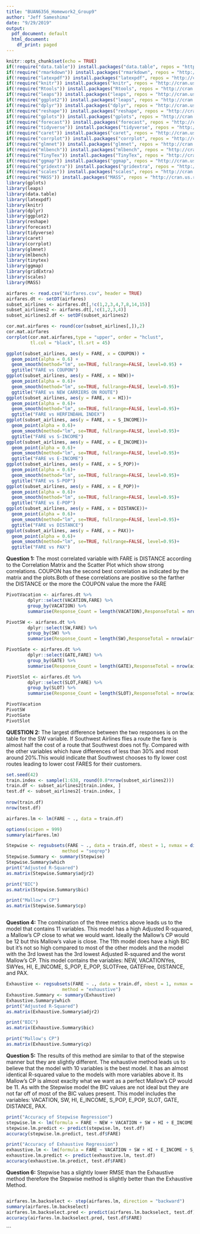 ---
title: "BUAN6356_Homework2_Group9"
author: "Jeff Sameshima"
date: "9/29/2019"
output:
  pdf_document: default
  html_document:
    df_print: paged
---

```{r setup, include=FALSE}
knitr::opts_chunk$set(echo = TRUE)
if(!require("data.table")) install.packages("data.table", repos = "http://cran.us.r-project.org")
if(!require("rmarkdown")) install.packages("rmarkdown", repos = "http://cran.us.r-project.org")
if(!require("latexpdf")) install.packages("latexpdf", repos = "http://cran.us.r-project.org")
if(!require("knitr")) install.packages("knitr", repos = "http://cran.us.r-project.org")
if(!require("Rtools")) install.packages("Rtools", repos = "http://cran.us.r-project.org")
if(!require("leaps")) install.packages("leaps", repos = "http://cran.us.r-project.org")
if(!require("ggplot2")) install.packages("leaps", repos = "http://cran.us.r-project.org")
if(!require("dplyr")) install.packages("dplyr", repos = "http://cran.us.r-project.org")
if(!require("reshape")) install.packages("reshape", repos = "http://cran.us.r-project.org")
if(!require("gplots")) install.packages("gplots", repos = "http://cran.us.r-project.org")
if(!require("forecast")) install.packages("forecast", repos = "http://cran.us.r-project.org")
if(!require("tidyverse")) install.packages("tidyverse", repos = "http://cran.us.r-project.org")
if(!require("caret")) install.packages("caret", repos = "http://cran.us.r-project.org")
if(!require("corrplot")) install.packages("corrplot", repos = "http://cran.us.r-project.org")
if(!require("glmnet")) install.packages("glmnet", repos = "http://cran.us.r-project.org")
if(!require("mlbench")) install.packages("mlbench", repos = "http://cran.us.r-project.org")
if(!require("TinyTex")) install.packages("TinyTex", repos = "http://cran.us.r-project.org")
if(!require("ggmap")) install.packages("ggmap", repos = "http://cran.us.r-project.org")
if(!require("gridextra")) install.packages("gridextra", repos = "http://cran.us.r-project.org")
if(!require("scales")) install.packages("scales", repos = "http://cran.us.r-project.org")
if(!require("MASS")) install.packages("MASS", repos = "http://cran.us.r-project.org")
library(gplots)
library(leaps)
library(data.table)
library(latexpdf)
library(knitr)
library(dplyr)
library(ggplot2)
library(reshape)
library(forecast)
library(tidyverse)
library(caret)
library(corrplot)
library(glmnet)
library(mlbench)
library(tinytex)
library(ggmap)
library(gridExtra)
library(scales)
library(MASS)
```

```{r Read in Airfares}
airfares <- read.csv("Airfares.csv", header = TRUE)
airfares.dt <- setDT(airfares)
subset_airlines <- airfares.dt[,!c(1,2,3,4,7,8,14,15)] 
subset_airlines2 <- airfares.dt[,!c(1,2,3,4)]
subset_airlines2.df <- setDF(subset_airlines2)
```

```{r Correlation Matrix Question 1}
cor.mat.airfares <- round(cor(subset_airlines[,]),2)
cor.mat.airfares
corrplot(cor.mat.airfares,type = "upper", order = "hclust", 
         tl.col = "black", tl.srt = 45)
```


```{r Scatter Plots Question 1}
ggplot(subset_airlines, aes(y = FARE, x = COUPON)) + 
  geom_point(alpha = 0.6) +
  geom_smooth(method="lm", se=TRUE, fullrange=FALSE, level=0.95) +
  ggtitle("FARE vs COUPON")
ggplot(subset_airlines, aes(y = FARE, x = NEW))+
  geom_point(alpha = 0.6)+
  geom_smooth(method="lm", se=TRUE, fullrange=FALSE, level=0.95)+
  ggtitle("FARE vs NEW CARRIERS ON ROUTE")
ggplot(subset_airlines, aes(y = FARE, x = HI))+
  geom_point(alpha = 0.6)+
  geom_smooth(method="lm", se=TRUE, fullrange=FALSE, level=0.95)+
  ggtitle("FARE vs HERFINDAHL INDEX")
ggplot(subset_airlines, aes(y = FARE, x = S_INCOME))+
  geom_point(alpha = 0.6)+
  geom_smooth(method="lm", se=TRUE, fullrange=FALSE, level=0.95)+
  ggtitle("FARE vs S-INCOME")
ggplot(subset_airlines, aes(y = FARE, x = E_INCOME))+
  geom_point(alpha = 0.6)+
  geom_smooth(method="lm", se=TRUE, fullrange=FALSE, level=0.95)+
  ggtitle("FARE vs E-INCOME")
ggplot(subset_airlines, aes(y = FARE, x = S_POP))+
  geom_point(alpha = 0.6)+
  geom_smooth(method="lm", se=TRUE, fullrange=FALSE, level=0.95)+
  ggtitle("FARE vs S-POP")
ggplot(subset_airlines, aes(y = FARE, x = E_POP))+
  geom_point(alpha = 0.6)+
  geom_smooth(method="lm", se=TRUE, fullrange=FALSE, level=0.95)+
  ggtitle("FARE vs E-POP")
ggplot(subset_airlines, aes(y = FARE, x = DISTANCE))+
  geom_point(alpha = 0.6)+
  geom_smooth(method="lm", se=TRUE, fullrange=FALSE, level=0.95)+
  ggtitle("FARE vs DISTANCE")
ggplot(subset_airlines, aes(y = FARE, x = PAX))+
  geom_point(alpha = 0.6)+
  geom_smooth(method="lm", se=TRUE, fullrange=FALSE, level=0.95)+
  ggtitle("FARE vs PAX")
```
**Question 1:** The most correlated variable with FARE is DISTANCE according to the Correlation Matrix and the Scatter Plot which show strong correlations. COUPON has the second best correlation as indicated by the matrix and the plots.Both of these correlations are positive so the farther the DISTANCE or the more the COUPON value the more the FARE
```{r Pivot Table Question 2}
PivotVacation <- airfares.dt %>%
        dplyr::select(VACATION,FARE) %>%
        group_by(VACATION) %>%
        summarise(Response_Count = length(VACATION),ResponseTotal = nrow(airfares.dt), ResponsePercent = percent(length(VACATION)/nrow(airfares.dt)), AvgFare = mean(FARE))

PivotSW <- airfares.dt %>%
        dplyr::select(SW,FARE) %>%
        group_by(SW) %>%
        summarise(Response_Count = length(SW),ResponseTotal = nrow(airfares.dt), ResponsePercent = percent(length(SW)/nrow(airfares.dt)), AvgFare = mean(FARE))

PivotGate <- airfares.dt %>%
        dplyr::select(GATE,FARE) %>%
        group_by(GATE) %>%
        summarise(Response_Count = length(GATE),ResponseTotal = nrow(airfares.dt), ResponsePercent = percent(length(GATE)/nrow(airfares.dt)), AvgFare = mean(FARE))

PivotSlot <- airfares.dt %>%
        dplyr::select(SLOT,FARE) %>%
        group_by(SLOT) %>%
        summarise(Response_Count = length(SLOT),ResponseTotal = nrow(airfares.dt), ResponsePercent = percent(length(SLOT)/nrow(airfares.dt)), AvgFare = mean(FARE))

PivotVacation
PivotSW
PivotGate
PivotSlot
```
**QUESTION 2:** The largest difference between the two responses is on the table for the SW variable. If Southwest Airlines flies a route the fare is almost half the cost of a route that Southwest does not fly. Compared with the other variables which have differences of less than 30% and most around 20%.This would indicate that Southwest chooses to fly lower cost routes leading to lower cost FARES for their customers.
```{r Partitioning Data Set Question 3}
set.seed(42)
train.index <- sample(1:638, round(0.8*nrow(subset_airlines2)))
train.df <- subset_airlines2[train.index, ]
test.df <- subset_airlines2[-train.index, ]
 
nrow(train.df)
nrow(test.df)

```

```{r Linear Regression}
airfares.lm <- lm(FARE ~ ., data = train.df)

options(scipen = 999)
summary(airfares.lm)

```

```{r Stepwise with Leaps Question 4}
Stepwise <- regsubsets(FARE ~ ., data = train.df, nbest = 1, nvmax = dim(train.df)[2],
                     method = "seqrep")
Stepwise.Summary <- summary(Stepwise)
Stepwise.Summary$which
print("Adjusted R-Squared") 
as.matrix(Stepwise.Summary$adjr2)

print("BIC")  
as.matrix(Stepwise.Summary$bic)

print("Mallow's CP")  
as.matrix(Stepwise.Summary$cp)



```
**Question 4:** The combination of the three metrics above leads us to the model that contains 11 variables. This model has a high Adjusted R-squared, a Mallow's CP close to what we would want. Ideally the Mallow's CP would be 12 but this Mallow's value is close. The 11th model does have a high BIC but it's not so high compared to most of the other models and the model with the 3rd lowest has the 3rd lowest Adjusted R-squared and the worst Mallow's CP. This model contains the variables: NEW, VACATIONYes, SWYes, HI, E_INCOME, S_POP, E_POP, SLOTFree, GATEFree, DISTANCE, and PAX. 

```{r Exhaustive Search Question 5}
Exhaustive <- regsubsets(FARE ~ ., data = train.df, nbest = 1, nvmax = dim(train.df)[2],
                     method = "exhaustive")
Exhaustive.Summary <- summary(Exhaustive)
Exhaustive.Summary$which
print("Adjusted R-Squared") 
as.matrix(Exhaustive.Summary$adjr2)

print("BIC")  
as.matrix(Exhaustive.Summary$bic)

print("Mallow's CP")  
as.matrix(Exhaustive.Summary$cp)
```
**Question 5:** The results of this method are similar to that of the stepwise manner but they are slightly different. The exhaustive method leads us to believe that the model with 10 variables is the best model. It has an almost identical R-squared value to the models with more variables above it. Its Mallow's CP is almost exaclty what we want as a perfect Mallow's CP would be 11. As with the Stepwise model the BIC values are not ideal but they are not far off of most of the BIC values present. This model includes the variables: VACATION, SW, HI, E_INCOME, S_POP, E_POP, SLOT, GATE, DISTANCE, PAX.

```{r Accuracy Question 6}
print("Accuracy of Stepwise Regression")
stepwise.lm <- lm(formula = FARE ~ NEW + VACATION + SW + HI + E_INCOME + S_POP + E_POP + SLOT + GATE + DISTANCE + PAX, data = train.df)
stepwise.lm.predict <- predict(stepwise.lm, test.df)
accuracy(stepwise.lm.predict, test.df$FARE)

print("Accuracy of Exhaustive Regression")
exhaustive.lm <- lm(formula = FARE ~ VACATION + SW + HI + E_INCOME + S_POP + E_POP + SLOT + GATE + DISTANCE + PAX, data = train.df)
exhaustive.lm.predict <- predict(exhaustive.lm, test.df)
accuracy(exhaustive.lm.predict, test.df$FARE)

```
**Question 6:**  Stepwise has a slightly lower RMSE than the Exhaustive method therefore the Stepwise method is slightly better than the Exhaustive Method.

```{r Predicting Fare Question 7}

```


```{r Backward Question 9}
airfares.lm.backselect <- step(airfares.lm, direction = "backward")
summary(airfares.lm.backselect)  
airfares.lm.backselect.pred <- predict(airfares.lm.backselect, test.df)
accuracy(airfares.lm.backselect.pred, test.df$FARE)

```



```


